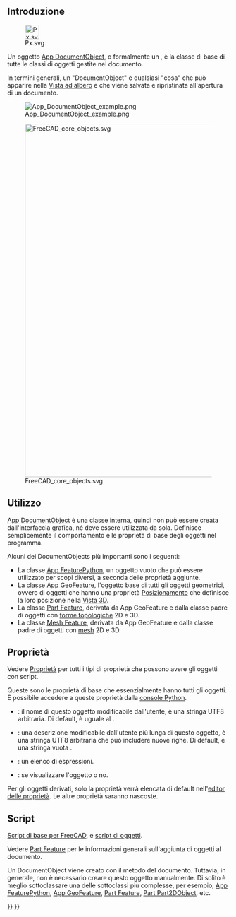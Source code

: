 <languages/>
{{TOCright}}

<span id="Introduction"></span>
==Introduzione==

[[File:Px.svg|32px]]

Un oggetto [[App_DocumentObject/it|App DocumentObject]], o formalmente un {{incode|App::DocumentObject}}, è la classe di base di tutte le classi di oggetti gestite nel documento.

In termini generali, un "DocumentObject" è qualsiasi "cosa" che può apparire nella [[Tree_view/it|Vista ad albero]] e che viene salvata e ripristinata all'apertura di un documento.

[[File:App_DocumentObject_example.png]]

{{Caption|Vista ad albero che mostra diversi oggetti nel documento. Ognuno di essi è un "oggetto documento", derivato in definitiva dalla classe di base {{incode|App::DocumentObject}}.}}

[[File:FreeCAD_core_objects.svg|800px]]

{{Caption|Diagramma semplificato delle relazioni tra gli oggetti principali in FreeCAD}}

<span id="Usage"></span>
==Utilizzo==

[[App_DocumentObject/it|App DocumentObject]] è una classe interna, quindi non può essere creata dall'interfaccia grafica, né deve essere utilizzata da sola. Definisce semplicemente il comportamento e le proprietà di base degli oggetti nel programma.

Alcuni dei DocumentObjects più importanti sono i seguenti:
* La classe [[App_FeaturePython/it|App FeaturePython]], un oggetto vuoto che può essere utilizzato per scopi diversi, a seconda delle proprietà aggiunte.
* La classe [[App_GeoFeature/it|App GeoFeature]], l'oggetto base di tutti gli oggetti geometrici, ovvero di oggetti che hanno una proprietà [[Placement/it|Posizionamento]] che definisce la loro posizione nella [[3D_view/it|Vista 3D]].
* La classe [[Part_Feature/it|Part Feature]], derivata da App GeoFeature e dalla classe padre di oggetti con [[Part_TopoShape/it|forme topologiche]] 2D e 3D.
* La classe [[Mesh_Feature/it|Mesh Feature]], derivata da App GeoFeature e dalla classe padre di oggetti con [[Mesh_MeshObject/it|mesh]] 2D e 3D.

<span id="Properties"></span>
== Proprietà ==

Vedere [[Property/it|Proprietà]] per tutti i tipi di proprietà che possono avere gli oggetti con script.

Queste sono le proprietà di base che essenzialmente hanno tutti gli oggetti. È possibile accedere a queste proprietà dalla [[Python console/it|console Python]].

* {{PropertyData|Label|String}}: il nome di questo oggetto modificabile dall'utente, è una stringa UTF8 arbitraria. Di default, è uguale al {{incode|Name}}.
* {{PropertyData|Label2|String}}: una descrizione modificabile dall'utente più lunga di questo oggetto, è una stringa UTF8 arbitraria che può includere nuove righe. Di default, è una stringa vuota {{value|""}}.
* {{PropertyData|Expression Engine|ExpressionEngine}}: un elenco di espressioni.
* {{PropertyData|Visibility|Bool}}: se visualizzare l'oggetto o no.

Per gli oggetti derivati, solo la proprietà {{PropertyData|Label}} verrà elencata di default nell'[[property editor/it|editor delle proprietà]]. Le altre proprietà saranno nascoste.

<span id="Scripting"></span>
== Script ==

{{Emphasis|Vedere anche:}} [[FreeCAD_Scripting_Basics/it|Script di base per FreeCAD]], e [[Scripted_objects/it|script di oggetti]].

Vedere [[Part_Feature/it|Part Feature]] per le informazioni generali sull'aggiunta di oggetti al documento.

Un DocumentObject viene creato con il metodo {{incode|addObject()}} del documento. Tuttavia, in generale, non è necessario creare questo oggetto manualmente. Di solito è meglio sottoclassare una delle sottoclassi più complesse, per esempio, [[App_FeaturePython/it|App FeaturePython]], [[App_GeoFeature/it|App GeoFeature]], [[Part_Feature/it|Part Feature]], [[Part_Part2DObject/it|Part Part2DObject]], etc.

{{Code|code=
import FreeCAD as App

doc = App.newDocument()
obj = App.ActiveDocument.addObject("App::DocumentObject", "Name")
obj.Label = "Custom label"
}}


{{Document_objects_navi{{#translation:}}}}
{{Userdocnavi{{#translation:}}}}